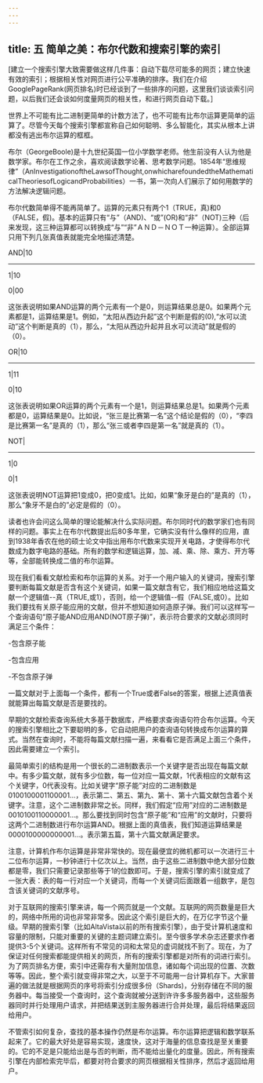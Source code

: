 ```yaml
---
---
---
```

title: 五 简单之美：布尔代数和搜索引擎的索引
---



[建立一个搜索引擎大致需要做这样几件事：自动下载尽可能多的网页；建立快速有效的索引；根据相关性对网页进行公平准确的排序。我们在介绍GooglePageRank(网页排名)时已经谈到了一些排序的问题，这里我们谈谈索引问题，以后我们还会谈如何度量网页的相关性，和进行网页自动下载。］





世界上不可能有比二进制更简单的计数方法了，也不可能有比布尔运算更简单的运算了。尽管今天每个搜索引擎都宣称自己如何聪明、多么智能化，其实从根本上讲都没有逃出布尔运算的框框。





布尔（GeorgeBoole)是十九世纪英国一位小学数学老师。他生前没有人认为他是数学家。布尔在工作之余，喜欢阅读数学论著、思考数学问题。1854年“思维规律”（AnInvestigationoftheLawsofThought,onwhicharefoundedtheMathematicalTheoriesofLogicandProbabilities）一书，第一次向人们展示了如何用数学的方法解决逻辑问题。





布尔代数简单得不能再简单了。运算的元素只有两个1（TRUE，真)和0（FALSE，假)。基本的运算只有“与”（AND)、“或”(OR)和“非”（NOT)三种（后来发现，这三种运算都可以转换成“与”“非”ＡＮＤ－ＮＯＴ一种运算）。全部运算只用下列几张真值表就能完全地描述清楚。





AND|10



-----------------------



1|10



0|00





这张表说明如果AND运算的两个元素有一个是0，则运算结果总是0。如果两个元素都是1，运算结果是1。例如，“太阳从西边升起”这个判断是假的(0),“水可以流动”这个判断是真的（1），那么，“太阳从西边升起并且水可以流动”就是假的（0）。





OR|10



-----------------------



1|11



0|10





这张表说明如果OR运算的两个元素有一个是1，则运算结果总是1。如果两个元素都是0，运算结果是0。比如说，“张三是比赛第一名”这个结论是假的（0），“李四是比赛第一名”是真的（1），那么“张三或者李四是第一名”就是真的（1）。





NOT|



--------------



1|0



0|1





这张表说明NOT运算把1变成0，把0变成1。比如，如果“象牙是白的”是真的（1），那么“象牙不是白的”必定是假的（0）。





读者也许会问这么简单的理论能解决什么实际问题。布尔同时代的数学家们也有同样的问题。事实上在布尔代数提出后80多年里，它确实没有什么像样的应用，直到1938年香农在他的硕士论文中指出用布尔代数来实现开关电路，才使得布尔代数成为数字电路的基础。所有的数学和逻辑运算，加、减、乘、除、乘方、开方等等，全部能转换成二值的布尔运算。





现在我们看看文献检索和布尔运算的关系。对于一个用户输入的关键词，搜索引擎要判断每篇文献是否含有这个关键词，如果一篇文献含有它，我们相应地给这篇文献一个逻辑值--真（TRUE,或1），否则，给一个逻辑值--假（FALSE,或0）。比如我们要找有关原子能应用的文献，但并不想知道如何造原子弹。我们可以这样写一个查询语句“原子能AND应用AND(NOT原子弹)”，表示符合要求的文献必须同时满足三个条件：





-包含原子能



-包含应用



-不包含原子弹





一篇文献对于上面每一个条件，都有一个True或者False的答案，根据上述真值表就能算出每篇文献是否是要找的。





早期的文献检索查询系统大多基于数据库，严格要求查询语句符合布尔运算。今天的搜索引擎相比之下要聪明的多，它自动把用户的查询语句转换成布尔运算的算式。当然在查询时，不能将每篇文献扫描一遍，来看看它是否满足上面三个条件，因此需要建立一个索引。





最简单索引的结构是用一个很长的二进制数表示一个关键字是否出现在每篇文献中。有多少篇文献，就有多少位数，每一位对应一篇文献，1代表相应的文献有这个关键字，0代表没有。比如关键字“原子能”对应的二进制数是0100100001100001...，表示第二、第五、第九、第十、第十六篇文献包含着个关键字。注意，这个二进制数非常之长。同样，我们假定“应用”对应的二进制数是0010100110000001...。那么要找到同时包含“原子能”和“应用”的文献时，只要将这两个二进制数进行布尔运算AND。根据上面的真值表，我们知道运算结果是0000100000000001...。表示第五篇，第十六篇文献满足要求。





注意，计算机作布尔运算是非常非常快的。现在最便宜的微机都可以一次进行三十二位布尔运算，一秒钟进行十亿次以上。当然，由于这些二进制数中绝大部分位数都是零，我们只需要记录那些等于1的位数即可。于是，搜索引擎的索引就变成了一张大表：表的每一行对应一个关键词，而每一个关键词后面跟着一组数字，是包含该关键词的文献序号。





对于互联网的搜索引擎来讲，每一个网页就是一个文献。互联网的网页数量是巨大的，网络中所用的词也非常非常多。因此这个索引是巨大的，在万亿字节这个量级。早期的搜索引擎（比如AltaVista以前的所有搜索引擎），由于受计算机速度和容量的限制，只能对重要的关键的主题词建立索引。至今很多学术杂志还要求作者提供3-5个关键词。这样所有不常见的词和太常见的虚词就找不到了。现在，为了保证对任何搜索都能提供相关的网页，所有的搜索引擎都是对所有的词进行索引。为了网页排名方便，索引中还需存有大量附加信息，诸如每个词出现的位置、次数等等。因此，整个索引就变得非常之大，以至于不可能用一台计算机存下。大家普遍的做法就是根据网页的序号将索引分成很多份（Shards)，分别存储在不同的服务器中。每当接受一个查询时，这个查询就被分送到许许多多服务器中，这些服务器同时并行处理用户请求，并把结果送到主服务器进行合并处理，最后将结果返回给用户。





不管索引如何复杂，查找的基本操作仍然是布尔运算。布尔运算把逻辑和数学联系起来了。它的最大好处是容易实现，速度快，这对于海量的信息查找是至关重要的。它的不足是只能给出是与否的判断，而不能给出量化的度量。因此，所有搜索引擎在内部检索完毕后，都要对符合要求的网页根据相关性排序，然后才返回给用户。